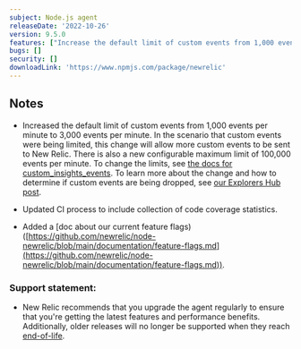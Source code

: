 ```yaml
---
subject: Node.js agent
releaseDate: '2022-10-26'
version: 9.5.0
features: ["Increase the default limit of custom events from 1,000 events per minute to 3,000 events per minute.","Add a document for our current feature flags."]
bugs: []
security: []
downloadLink: 'https://www.npmjs.com/package/newrelic'
---
```


## Notes

* Increased the default limit of custom events from 1,000 events per minute to 3,000 events per minute. In the scenario that custom events were being limited, this change will allow more custom events to be sent to New Relic. There is also a new configurable maximum limit of 100,000 events per minute. To change the limits, see [the docs for custom_insights_events](https://docs.newrelic.com/docs/apm/agents/nodejs-agent/installation-configuration/nodejs-agent-configuration#custom_events_max_samples_stored). To learn more about the change and how to determine if custom events are being dropped, see [our Explorers Hub post](https://discuss.newrelic.com/t/send-more-custom-events-with-the-latest-apm-agents/190497).

* Updated CI process to include collection of code coverage statistics.

* Added a \[doc about our current feature flags)([https://github.com/newrelic/node-newrelic/blob/main/documentation/feature-flags.md](https://github.com/newrelic/node-newrelic/blob/main/documentation/feature-flags.md)).

### Support statement:

* New Relic recommends that you upgrade the agent regularly to ensure that you're getting the latest features and performance benefits. Additionally, older releases will no longer be supported when they reach [end-of-life](/docs/using-new-relic/cross-product-functions/install-configure/notification-changes-new-relic-saas-features-distributed-software).
